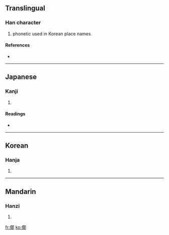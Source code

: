 ==Translingual==

===Han character===
{{Han char|rn=9|rad=人|as=08|sn=10|four=|canj=人尸十中 (OSJL)}}

# phonetic used in Korean place names

====References====
* {{Han ref|kx=0112.071|hdz=10171.030|uh=503B|ud=20539}}

----

==Japanese==

===Kanji===
{{ja-kanji|grade=|rs=人08}}

# {{defn|Japanese}}

====Readings====
* {{ja-readings|on=[[や]] (ya)|kun=[[や]] (ya)}}

----

==Korean==

===Hanja===
{{ko-hanja|hangeul=야|rv=ya|mr=ya}}

# {{defn|Korean}}

----

==Mandarin==

===Hanzi===
{{cmn-hanzi|pin=[[yē]] ([[ye1]])|wg=yeh<sup>1</sup>}}

# {{defn|Mandarin}}

[[fr:倻]]
[[ko:倻]]
